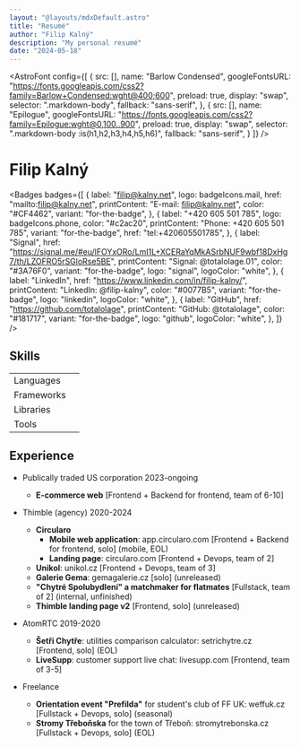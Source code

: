 ```yaml
---
layout: "@layouts/mdxDefault.astro"
title: "Resumé"
author: "Filip Kalný"
description: "My personal resumé"
date: "2024-05-18"
---
```


<AstroFont
  config={[
    {
      src: [],
      name: "Barlow Condensed",
      googleFontsURL: "https://fonts.googleapis.com/css2?family=Barlow+Condensed:wght@400;600",
      preload: true,
      display: "swap",
      selector: ".markdown-body",
      fallback: "sans-serif",
    },
    {
      src: [],
      name: "Epilogue",
      googleFontsURL: "https://fonts.googleapis.com/css2?family=Epilogue:wght@0,100..900",
      preload: true,
      display: "swap",
      selector: ".markdown-body :is(h1,h2,h3,h4,h5,h6)",
      fallback: "sans-serif",
    }
  ]}
/>


# Filip Kalný

<Badges
  badges={[
    {
      label: "filip@kalny.net",
      logo: badgeIcons.mail,
      href: "mailto:filip@kalny.net",
      printContent: "E-mail: filip@kalny.net",
      color: "#CF4462",
      variant: "for-the-badge",
    },
    {
      label: "+420 605 501 785",
      logo: badgeIcons.phone,
      color: "#c2ac20",
      printContent: "Phone: +420 605 501 785",
      variant: "for-the-badge",
      href: "tel:+420605501785",
    },
    {
      label: "Signal",
      href: "https://signal.me/#eu/lFOYxORo/LmI1L+XCERaYqMkASrbNUF9wbf18DxHg7/th/LZOFRO5rSGloRse5BE",
      printContent: "Signal: @totalolage.01",
      color: "#3A76F0",
      variant: "for-the-badge",
      logo: "signal",
      logoColor: "white",
    },
    {
      label: "LinkedIn",
      href: "https://www.linkedin.com/in/filip-kalny/",
      printContent: "LinkedIn: @filip-kalny",
      color: "#0077B5",
      variant: "for-the-badge",
      logo: "linkedin",
      logoColor: "white",
    },
    {
      label: "GitHub",
      href: "https://github.com/totalolage",
      printContent: "GitHub: @totalolage",
      color: "#181717",
      variant: "for-the-badge",
      logo: "github",
      logoColor: "white",
    },
  ]}
/>

## Skills


|             |                                                                                                   |
|-------------|---------------------------------------------------------------------------------------------------|
| Languages   | <Badges class="mb-2" badges={humanLanguageBadges} /><Badges badges={programmingLanguageBadges} /> |
| Frameworks  | <Badges badges={frameworkBadges} />                                                               |
| Libraries   | <Badges badges={libraryBadges} />                                                                 |
| Tools       | <Badges badges={toolBadges} />                                                                    |

## Experience

- Publically traded US corporation 2023-ongoing
  - **E-commerce web** [Frontend + Backend for frontend, team of 6-10]

- Thimble (agency) 2020-2024
  - **Circularo**
    - **Mobile web application**: app.circularo.com [Frontend + Backend for frontend, solo] (mobile, EOL)
    - **Landing page**: circularo.com [Frontend + Devops, team of 2]
  - **Unikol**: unikol.cz [Frontend + Devops, team of 3]
  - **Galerie Gema**: gemagalerie.cz [solo] (unreleased)
  - **"Chytré Spolubydlení" a matchmaker for flatmates** [Fullstack, team of 2] (internal, unfinished)
  - **Thimble landing page v2** [Frontend, solo] (unreleased)

- AtomRTC 2019-2020
  - **Šetři Chytře**: utilities comparison calculator: setrichytre.cz [Frontend, solo] (EOL)
  - **LiveSupp**: customer support live chat: livesupp.com [Frontend, team of 3-5]

- Freelance
  - **Orientation event "Prefilda"** for student's club of FF UK: weffuk.cz [Fullstack + Devops, solo] (seasonal)
  - **Stromy Třeboňska** for the town of Třeboň: stromytrebonska.cz [Fullstack + Devops, solo] (EOL)
